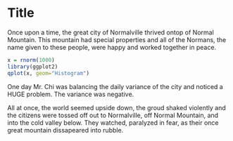 Title
========================================================

Once upon a time, the great city of Normalville thrived ontop of Normal Mountain. This mountain had special properties and all of the Normans, the name given to these people, were happy and worked together in peace. 

```r
x = rnorm(1000)
library(ggplot2)
qplot(x, geom="Histogram")
```


One day Mr. Chi was balancing the daily variance of the city and noticed a HUGE problem. The variance was negative. 

All at once, the world seemed upside down, the groud shaked violently and the citizens were tossed off out to Normalville, off Normal Mountain, and into the cold valley below. They watched, paralyzed in fear, as their once great mountain dissapeared into rubble. 








